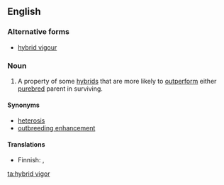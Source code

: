 ==English==

===Alternative forms===
*[[hybrid vigour]]

===Noun===
{{en-noun|-}}
{{wikipedia}}

# A property of some [[hybrid]]s that are more likely to [[outperform]] either [[purebred]] parent in surviving.

====Synonyms====
* [[heterosis]]
* [[outbreeding enhancement]]

====Translations====
{{trans-top|property}}
* Finnish: {{t|fi|heteroosi}}, {{t|fi|risteytyselinvoima}}
{{trans-mid}}
{{trans-bottom}}

[[ta:hybrid vigor]]
